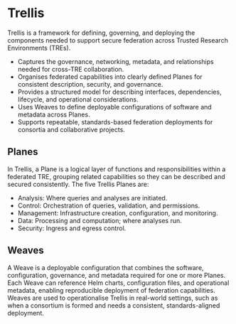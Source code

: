 # Trellis

Trellis is a framework for defining, governing, and deploying the components needed to support secure federation across Trusted Research Environments (TREs).
- Captures the governance, networking, metadata, and relationships needed for cross-TRE collaboration.
- Organises federated capabilities into clearly defined Planes for consistent description, security, and governance.
- Provides a structured model for describing interfaces, dependencies, lifecycle, and operational considerations.
- Uses Weaves to define deployable configurations of software and metadata across Planes.
- Supports repeatable, standards-based federation deployments for consortia and collaborative projects.

## Planes

In Trellis, a Plane is a logical layer of functions and responsibilities within a federated TRE, grouping related capabilities so they can be described and secured consistently. The five Trellis Planes are:

- Analysis: Where queries and analyses are initiated.
- Control: Orchestration of queries, validation, and permissions.
- Management: Infrastructure creation, configuration, and monitoring.
- Data: Processing and computation; where analyses run.
- Security: Ingress and egress control.

## Weaves

A Weave is a deployable configuration that combines the software, configuration, governance, and metadata required for one or more Planes. Each Weave can reference Helm charts, configuration files, and operational metadata, enabling reproducible deployment of federation capabilities. Weaves are used to operationalise Trellis in real-world settings, such as when a consortium is formed and needs a consistent, standards-aligned deployment.
